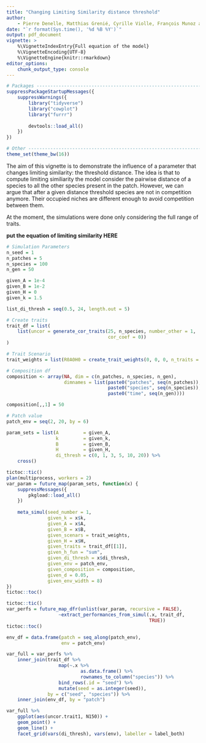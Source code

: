 ```yaml
---
title: "Changing Limiting Similarity distance threshold"
author:
    - Pierre Denelle, Matthias Grenié, Cyrille Violle, François Munoz and Caroline M. Tucker
date: "`r format(Sys.time(), '%d %B %Y')`"
output: pdf_document
vignette: >
    %\VignetteIndexEntry{Full equation of the model}
    %\VignetteEncoding{UTF-8}
    %\VignetteEngine{knitr::rmarkdown}
editor_options: 
    chunk_output_type: console
---
```


```r
# Packages ---------------------------------------------------------------------
suppressPackageStartupMessages({
    suppressWarnings({
        library("tidyverse")
        library("cowplot")
        library("furrr")
        
        devtools::load_all()
    })
})

# Other ------------------------------------------------------------------------
theme_set(theme_bw(16))
```

The aim of this vignette is to demonstrate the influence of a parameter that changes limiting similarity: the threshold distance. The idea is that to compute limiting similiarity the model consider the pairwise distance of a species to all the other species present in the patch. However, we can argue that after a given distance threshold species are not in competition anymore. Their occupied niches are different enough to avoid competition between them.

At the moment, the simulations were done only considering the full range of traits.

**put the equation of limiting similarity HERE**

```r
# Simulation Parameters
n_seed = 1
n_patches = 5
n_species = 100
n_gen = 50

given_A = 1e-4
given_B = 1e-2
given_H = 0
given_k = 1.5

list_di_thresh = seq(0.5, 24, length.out = 5)

# Create traits
trait_df = list(
    list(uncor = generate_cor_traits(25, n_species, number_other = 1,
                                     cor_coef = 0))
)

# Trait Scenario
trait_weights = list(R0A0H0 = create_trait_weights(0, 0, 0, n_traits = 2))

# Composition df
composition <- array(NA, dim = c(n_patches, n_species, n_gen),
                     dimnames = list(paste0("patches", seq(n_patches)),
                                     paste0("species", seq(n_species)),
                                     paste0("time", seq(n_gen))))

composition[,,1] = 50

# Patch value
patch_env = seq(2, 20, by = 6)
```

```r
param_sets = list(A         = given_A,
                  k         = given_k,
                  B         = given_B,
                  H         = given_H,
                  di_thresh = c(0, 1, 3, 5, 10, 20)) %>%
    cross()

tictoc::tic()
plan(multiprocess, workers = 2)
var_param = future_map(param_sets, function(x) {
    suppressMessages({
        pkgload::load_all()
    })
    
    meta_simul(seed_number = 1,
               given_k = x$k,
               given_A = x$A,
               given_B = x$B,
               given_scenars = trait_weights,
               given_H = x$H,
               given_traits = trait_df[[1]],
               given_h_fun = "sum",
               given_di_thresh = x$di_thresh,
               given_env = patch_env,
               given_composition = composition,
               given_d = 0.05,
               given_env_width = 8)
})
tictoc::toc()

tictoc::tic()
var_perfs = future_map_dfr(unlist(var_param, recursive = FALSE),
                   ~extract_performances_from_simul(.x, trait_df,
                                                    TRUE))
tictoc::toc()

env_df = data.frame(patch = seq_along(patch_env),
                    env = patch_env)

var_full = var_perfs %>%
    inner_join(trait_df %>%
                   map(~.x %>%
                           as.data.frame() %>%
                           rownames_to_column("species")) %>%
                   bind_rows(.id = "seed") %>%
                   mutate(seed = as.integer(seed)),
               by = c("seed", "species")) %>%
    inner_join(env_df, by = "patch")

var_full %>%
    ggplot(aes(uncor.trait1, N150)) +
    geom_point() +
    geom_line() +
    facet_grid(vars(di_thresh), vars(env), labeller = label_both)
```
